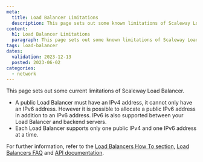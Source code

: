 ```yaml
---
meta:
  title: Load Balancer Limitations
  description: This page sets out some known limitations of Scaleway Load Balancers
content:
  h1: Load Balancer Limitations
  paragraph: This page sets out some known limitations of Scaleway Load Balancers
tags: load-balancer
dates:
  validation: 2023-12-13
  posted: 2023-06-02
categories:
  - network
---
```


This page sets out some current limitations of Scaleway Load Balancer.

- A public Load Balancer must have an IPv4 address, it cannot only have an IPv6 address. However it is possible to allocate a public IPv6 address in addition to an IPv6 address. IPv6 is also supported between your Load Balancer and backend servers.
- Each Load Balancer supports only one public IPv4 and one IPv6 address at a time.

For further information, refer to the [Load Balancers How To section](/network/load-balancer/how-to/), [Load Balancers FAQ](/faq/load-balancer/) and [API documentation](https://www.scaleway.com/en/developers/api/load-balancer/zoned-api/).
